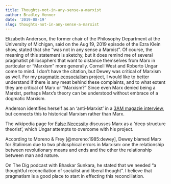 ```yaml
---
title: Thoughts-not-in-any-sense-a-marxist
author: Bradley Venner
date: '2019-08-19'
slug: thoughts-not-in-any-sense-a-marxist
---
```


Elizabeth Anderson, the former chair of the Philosophy Department at the University of Michigan, said on the Aug 19, 2019 episode of the Ezra Klein show, stated that she "was not in any sense a Marxist".  Of course, the meaning of this statement is sketchy, but it does remind me of several pragmatist philosophers that want to distance themselves from Marx in particular or "Marxism" more generally.  Cornell West and Roberto Ungar come to mind.  I don't have the citation, but Dewey was critical of Marxism as well.  For my [pragmatic ecosocialism](http://github.com/bvenner/pragmatic-ecosocialism) project, I would like to better understand if there is any meat behind these complaints, and to what extent they are critical of Marx or "Marxism?"  Since even Marx denied being a Marxist, perhaps Marx's theory can be understood without embrace of a dogmatic Marxism.

Anderson identifies herself as an 'anti-Marxist' in a [3AM magazie interview](http://www.3ammagazine/3am/the-new-leveller/), but connects this to historical Marxism rather than Marx.

The wikipedia page for [False Necessity](https://en.wikipedia.org/wiki/False_necessity) discusses Marx as a 'deep structure theorist', which Ungar attempts to overcome with his project.

According to Moreno & Frey [@moreno:1985:dewey], Dewey blamed Marx for Stalinism due to two philosphical errors in Marxism:  one the relationship between revolutionary means and ends and the other the relationship between man and nature.

On The Dig podcast with Bhaskar Sunkara, he stated that we needed "a thoughtful reconciliation of socialist and liberal thought".  I believe that pragmatism is a good place to start in effecting this reconciliation.

